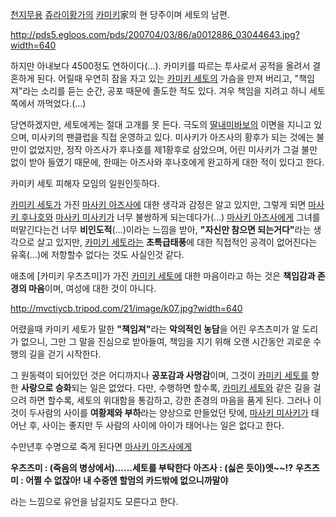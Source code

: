 [[천지무용]] [[쥬라이]]황가의 [[카미키]]家의 현 당주이며 세토의 남편.

http://pds5.egloos.com/pds/200704/03/86/a0012886_03044643.jpg?width=640

하지만 아내보다 4500정도 연하이다(…). 카미키를 따르는 투사로서 공적을 올려서 결혼하게 된다. 어릴때 우연히 잠을 자고 있는 [[카미키 세토]]의 가슴을 만져 버리고, "책임져"라는 소리를 듣는 순간, 공포 때문에 졸도한 적도 있다. 겨우 책임을 지려고 하니 세토쪽에서 까먹었다.(…) 

당연하겠지만, 세토에게는 절대 고개를 못 든다. 극도의 [[딸내미바보]]의 이면을 지니고 있으며, 미사키의 팬클럽을 직접 운영하고 있다. 미사키가 아즈사의 황후가 되는 것에는 불만이 없었지만, 정작 아즈사가 후나호를 제1황후로 삼았으며, 어린 미사키가 그걸 불만 없이 받아 들였기 때문에, 한때는 아즈사와 후나호에게 완고하게 대한 적이 있다고 한다.

카미키 세토 피해자 모임의 일원인듯하다.

[[카미키 세토]]가 가진 [[마사키 아즈사]]에 대한 생각과 감정은 알고 있지만, 그렇게 되면 [[마사키 후나호]]와 [[마사키 미사키]]가 너무 불쌍하게 되는데다가(…) [[마사키 아즈사]]에게 그녀를 떠맡긴다는건 너무 '''비인도적'''(…)이라는 느낌을 받아, '''"자신만 참으면 되는거다"'''라는 생각으로 살고 있지만, [[카미키 세토]]라는 '''초특급태풍'''에 대한 직접적인 공격이 없어진다는 유혹(…)에 저항할수 없다는 것도 사실인것 같다.

애초에 [카미키 우츠츠미]가 가진 [[카미키 세토]]에 대한 마음이라고 하는 것은 '''책임감과 존경의 마음'''이며, 여성에 대한 것이 아니다.

http://mvctiycb.tripod.com/21/image/k07.jpg?width=640

어렸을때 카미키 세토가 말한 '''"책임져"'''라는 '''악의적인 농담'''을 어린 우츠츠미가 알 도리가 없으니, 그만 그 말을 진심으로 받아들여, 책임을 지기 위해 오랜 시간동안 괴로운 수행의 길을 걷기 시작한다.

그 원동력이 되어있던 것은 어디까지나 '''공포감과 사명감'''이며, 그것이 [[카미키 세토]]를 향한 '''사랑으로 승화'''되는 일은 없었다. 다만, 수행하면 할수록, [[카미키 세토]]와 같은 길을 걸으려 하면 할수록, 세토의 위대함을 통감하고, 강한 존경의 마음을 품게 된다. 그러나 이것이 두사람의 사이를 '''여황제와 부하'''라는 양상으로 만들었던 탓에, [[마사키 미사키]]가 태어난 후, 사이는 좋지만 두 사람의 사이에 아이가 태어나는 일은 없다고 한다.

수만년후 수명으로 죽게 된다면 [[마사키 아즈사]]에게

'''우츠츠미 : (죽음의 병상에서)……세토를 부탁한다'''
'''아즈사 : (싫은 듯이)엣~~!?'''
'''우츠츠미 : 어쩔 수 없잖아! 내 수중엔 할멈의 카드밖에 없으니까말야'''

라는 느낌으로 유언을 남길지도 모른다고 한다.
